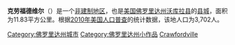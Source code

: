 {{multiple issues|
{{expand|time=2018-04-24T03:03:10+00:00}}
{{expert|time=2018-04-24T03:03:10+00:00}}
{{unreferenced|time=2018-04-24T03:03:10+00:00}}
}}
{{Infobox settlement
<!--See the Table at Infobox Settlement for all fields and descriptions of usage-->
<!-- Basic info  ---------------->
|official_name            = 克劳福德维尔 (佛罗里达州)<br>Crawfordville, Florida
|other_name               = 
|native_name              = <!-- for cities whose native name is not in English -->
|nickname                 = 
|settlement_type          = [[城市|城市]]
|motto                    = 
<!-- images and maps  ----------->
|image_skyline            = 
|imagesize                = 
|image_caption            = 
|image_flag               = 
|flag_size                = 
|image_seal               = 
|seal_size                = 
|image_shield             = 
|shield_size              = 
|image_blank_emblem       = 
|blank_emblem_type        = 
|blank_emblem_size        = 
|image_map                = FLMap-doton-Crawfordville.PNG
|mapsize                  = 
|map_caption              = 在[[沃库拉县|沃库拉县]]和[[佛罗里达州|佛罗里达州]]的位置
|image_map1               = 
|mapsize1                 = 
|map_caption1             = 
|image_dot_map            = 
|dot_mapsize              = 
|dot_map_caption          = 
|dot_x                    = 
|dot_y                    = 
|pushpin_map              = <!-- the name of a location map as per http://en.wikipedia.org/wiki/Template:Location_map -->
|pushpin_label_position   = <!-- the position of the pushpin label: left, right, top, bottom, none -->
|pushpin_map_caption      = 
|pushpin_mapsize          = 
<!-- Location ------------------>
|coordinates_region       = US-FL
|subdivision_type         = [[国家|国家]]
|subdivision_name         = {{flag|United States}}
|subdivision_type1        = [[州|州]]
|subdivision_name1        = {{flag|Florida}}
|subdivision_type2        = [[佛罗里达州行政区划|县]]
|subdivision_name2        = {{noflag|[[沃库拉县|沃库拉县]]}}
|subdivision_type3        = 
|subdivision_name3        = 
|subdivision_type4        = 
|subdivision_name4        = 
<!-- Politics ----------------->
|government_footnotes     = 
|government_type          = 
|leader_title             = 
|leader_name              = 
|leader_title1            = <!-- for places with, say, both a mayor and a city manager -->
|leader_name1             = 
|leader_title2            = 
|leader_name2             = 
|leader_title3            = 
|leader_name3             = 
|leader_title4            = 
|leader_name4             = 
|established_title        = <!-- Settled -->
|established_date         = 
|established_title2       = <!-- Incorporated (town) -->
|established_date2        = 
|established_title3       = <!-- Incorporated (city) -->
|established_date3        = 
<!-- Area    --------------------->
|area_magnitude           = 
|unit_pref                = Imperial
|area_footnotes           = 
|area_total_km2           = 11.83
|area_land_km2            = 
|area_water_km2           = 
|area_total_sq_mi         = 
|area_land_sq_mi          = 
|area_water_sq_mi         = 
|area_water_percent       = 
|area_urban_km2           = 
|area_urban_sq_mi         = 
|area_metro_km2           = 
|area_metro_sq_mi         = 
|area_blank1_title        = 
|area_blank1_km2          = 
|area_blank1_sq_mi        = 
<!-- Population   ----------------------->
|population_as_of         = 2010
|population_footnotes     = 
|population_note          = 
|population_total         = 3702
|population_density_km2   = 
|population_density_sq_mi = 312.84
|population_metro         = 
|population_density_metro_km2     = 
|population_density_metro_sq_mi   = 
|population_urban                 = 
|population_density_urban_km2     = 
|population_density_urban_sq_mi   = 
|population_blank1_title          = 
|population_blank1                = 
|population_density_blank1_km2    = 
|population_density_blank1_sq_mi  = 
<!-- General information  --------------->
|timezone                 = [[北美东部时区|北美东部时区]]
|utc_offset               = -5
|timezone_DST             = EDT
|utc_offset_DST           = -4
|coordinates_display      = display=inline,title
|latd = 30 |latm = 10 |lats = 34|latNS = N
|longd = 84 |longm = 22 |longs = 31 |longEW = W
|elevation_footnotes      = <!--for references: use <ref> </ref> tags-->
|elevation_m              = 4
|elevation_ft             = 
<!-- Area/postal codes & others -------->
|postal_code_type         = [[美国邮区编号|美国邮区编号]]
|postal_code              = 32327
|area_code                = 850
|blank_name               = [[联邦资料处理标准|联邦资料处理标准]]代码
|blank_info               = 
|blank1_name              = 地理名称信息系统编码
|blank1_info              = 2583338
|website                  = 
|footnotes                = 
}}

'''克劳福德维尔'''（{{lang-en|Crawfordville}}）是一个[[非建制地区|非建制地区]]，也是[[美国|美国]][[佛罗里达州|佛罗里达州]][[沃库拉县|沃库拉县]]的[[县城|县城]]，面积为11.83平方公里。根据[[2010年美国人口普查|2010年美国人口普查]]的统计数据，该地人口为3,702人。

{{沃庫拉縣 (佛羅里達州)}}

[[Category:佛罗里达州城市|Category:佛罗里达州城市]]
[[Category:佛罗里达州小作品|Category:佛罗里达州小作品]]
[[Category:沃庫拉縣非建制地區_(佛羅里達州)|Crawfordville]]